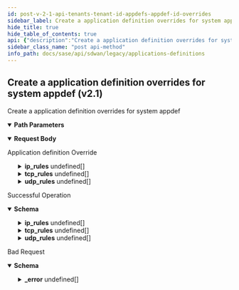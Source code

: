 ```yaml
---
id: post-v-2-1-api-tenants-tenant-id-appdefs-appdef-id-overrides
sidebar_label: Create a application definition overrides for system appdef (v2.1)
hide_title: true
hide_table_of_contents: true
api: {"description":"Create a application definition overrides for system appdef","operationId":"post-v2.1-api-tenants-tenant_id-appdefs-appdef_id-overrides","parameters":[{"description":"Tenant Id","in":"path","name":"tenant_id","required":true,"schema":{"description":"Tenant Id","type":"string"}},{"description":"Application definition Id","in":"path","name":"appdef_id","required":true,"schema":{"description":"Appdef Id","type":"string"}}],"requestBody":{"content":{"application/json":{"schema":{"properties":{"aggregate_flows":{"description":"Aggregate Flows","type":"boolean"},"app_unreachability_detection":{"description":"App Unreachability Detection","type":"boolean"},"category":{"description":"Category: ValidateEnum(enumClass = classOf[AppCategory], error = APPDEF_CONFIG_INVALID_CATEGORY: Application category is invalid., nullAllowed = true) ","enum":["anonymity","anti-virus","auth","backup","cad","collaboration","conference","crm","db-mgmt","email","enterprise","file-sharing","file-system","file-transfer","gaming","intercomm","logging","management","messaging","net-discovery","net-mgmt","net-monitor","news-server","notification","p2p","printing","proxy","recreational","remote-desk","remote-mgmt","replication","routing","saas","secure-browsing","storage","streaming","tunnel","utility","voip","wan-opt","web-browsing","wireless-mgmt","ip-protocol","multicast","security","i23v5","printer","default"],"type":"string"},"conn_idle_timeout":{"description":"Conn Idle Timeout: Range(max = 44000L, error = APPDEF_CONFIG_INVALID_OVERRIDE_TIMEOUT: Application connection timeout should be in between 1-44000, min = 1L) ","type":"integer"},"description":{"description":"Description: Size(max = 256, error = DESCRIPTION_EXCEEDS_LIMIT: Description length exceeds limit, min = 0) ","type":"string"},"domains":{"description":"Domains: ListString(allowDuplicate = false, allowEmpty = true, allowNull = true, length = 256, listMaxSize = 16, error = APPDEF_CONFIG_INVALID_DOMAIN_LIST: Application domain list is invalid. Maximum 16 valid domains are allowed and each domain should not exceed 253 characters., noTrim = false, regex = (?=^.{4,253}$)((^((?!-)[a-zA-Z0-9-]{1,63}(?<!-)))|(^((?!-)[a-zA-Z0-9-]{1,63}(?<!-)\\\\.)+)([a-zA-Z]{2,63}))([:])?([0-9]{1,4}|[1-5][0-9]{4}|6[0-4][0-9]{3}|65[0-4][0-9]{2}|655[0-2][0-9]|6553[0-5])?$, required = false) ","items":{"description":"Domains","type":"string"},"type":"array"},"id":{"description":"Id","type":"string"},"ingress_traffic_pct":{"description":"Ingress Traffic Pct: Range(max = 99L, error = APPDEF_CONFIG_INVALID_INGRESS: Application ingress traffic percentage should be in between 1-99, min = 1L) ","type":"integer"},"ip_rules":{"description":"Ip Rules: Valid Size(max = 16, error = APPDEF_CONFIG_MAX_SIZE_EXCEED: Allowed max size is 16 for each of them - tcp_rules, ip_rules and udp_rules., min = 0) Valid ","items":{"properties":{"dest_filters":{"description":"Dest Filters: ListString(allowDuplicate = false, allowEmpty = true, allowNull = true, length = 0, listMaxSize = 8, error = APPDEF_CONFIG_INVALID_IP_LIST: IP List is not valid., noTrim = false, regex = [0-9]{1,30}, required = false) ","items":{"description":"Dest Filters","type":"string"},"type":"array"},"dscp":{"description":"Dscp: Valid ","properties":{"value":{"description":"Value: Range(max = 63L, error = APPDEF_CONFIG_INVALID_DSCP: DSCP value must be in between 0-63, min = 0L) ","format":"int32","type":"integer"}}},"protocol":{"description":"Protocol: ValidateEnum(enumClass = classOf[Protocol], error = APPDEF_CONFIG_INVALID_PROTOCOL: Application protocol is invalid., nullAllowed = false) ","enum":["ospf","ipv6","is-is-over-ipv4","ipv6-nonxt","etherip","ipv6-icmp","igmp","udplite","ipv6-opts","icmp","esp","crtp","ipip","eigrp","egp","gre","l2tpv3","sctp","ip-in-ip","rsvp","pim","scps","mpls-in-ip","ah","vrrp","ipv6-route","igp","ipv6-frag"],"type":"string"},"src_filters":{"description":"Src Filters: ListString(allowDuplicate = false, allowEmpty = true, allowNull = true, length = 0, listMaxSize = 8, error = APPDEF_CONFIG_INVALID_IP_LIST: IP List is not valid., noTrim = false, regex = [0-9]{1,30}, required = false) ","items":{"description":"Src Filters","type":"string"},"type":"array"}},"required":["protocol"]},"type":"array"},"override_default_ip_rules":{"description":"Override Default Ip Rules","type":"boolean"},"override_default_tcp_rules":{"description":"Override Default Tcp Rules","type":"boolean"},"override_default_udp_rules":{"description":"Override Default Udp Rules","type":"boolean"},"override_domains":{"description":"Override Domains","type":"boolean"},"overrides_disable":{"description":"Overrides Disable","type":"boolean"},"path_affinity":{"description":"Path Affinity: ValidateEnum(enumClass = classOf[PathAffinity], error = APPDEF_CONFIG_INVALID_PATHAFFINITY: Application path affinity is invalid. Only none, weak, strict is allowed., nullAllowed = true) ","enum":["none","weak","strict"],"type":"string"},"session_timeout":{"description":"Session Timeout: Range(max = 44000L, error = APPDEF_CONFIG_INVALID_OVERRIDE_SESSION_TIMEOUT: Application session timeout should be in between 1-44000, min = 1L) ","type":"integer"},"tags":{"description":"Tags: ListString(allowDuplicate = false, allowEmpty = true, allowNull = true, length = 128, listMaxSize = 10, error = INVALID_TAG: Maximum 10 Unique tags of length 1024 each are allowed, noTrim = false, regex = [^,\\\\s]+, required = false) ","items":{"description":"Tags","type":"string"},"type":"array"},"tcp_rules":{"description":"Tcp Rules: Valid Size(max = 16, error = APPDEF_CONFIG_MAX_SIZE_EXCEED: Allowed max size is 16 for each of them - tcp_rules, ip_rules and udp_rules., min = 0) Valid ","items":{"properties":{"client_filters":{"description":"Client Filters: ListString(allowDuplicate = false, allowEmpty = true, allowNull = true, length = 0, listMaxSize = 8, error = APPDEF_CONFIG_INVALID_IP_LIST: IP List is not valid., noTrim = false, regex = [0-9]{1,30}, required = false) ","items":{"description":"Client Filters","type":"string"},"type":"array"},"client_port":{"description":"Client Port: Valid ","properties":{"end":{"description":"End: Range(max = 65535L, error = APPDEF_CONFIG_INVALID_PORT_RANGE: Port number must be between 1 and 65535, min = 1L) ","type":"string"},"start":{"description":"Start: Range(max = 65535L, error = APPDEF_CONFIG_INVALID_PORT_RANGE: Port number must be between 1 and 65535, min = 1L) ","type":"string"}}},"dscp":{"description":"Dscp: Valid ","properties":{"value":{"description":"Value: Range(max = 63L, error = APPDEF_CONFIG_INVALID_DSCP: DSCP value must be in between 0-63, min = 0L) ","format":"int32","type":"integer"}}},"server_filters":{"description":"Server Filters: ListString(allowDuplicate = false, allowEmpty = true, allowNull = true, length = 0, listMaxSize = 8, error = APPDEF_CONFIG_INVALID_IP_LIST: IP List is not valid., noTrim = false, regex = [0-9]{1,30}, required = false) ","items":{"description":"Server Filters","type":"string"},"type":"array"},"server_port":{"description":"Server Port: Valid ","properties":{"end":{"description":"End: Range(max = 65535L, error = APPDEF_CONFIG_INVALID_PORT_RANGE: Port number must be between 1 and 65535, min = 1L) ","type":"string"},"start":{"description":"Start: Range(max = 65535L, error = APPDEF_CONFIG_INVALID_PORT_RANGE: Port number must be between 1 and 65535, min = 1L) ","type":"string"}}}}},"type":"array"},"transfer_type":{"description":"Transfer Type: ValidateString(allowNull = true, error = APPDEF_CONFIG_INVALID_TRANSFER_TYPE: Application transfer type is invalid. Only transactional, bulk, rt-audio, rt-video is allowed., values = [transactional, bulk, rt-audio, rt-video]) ","type":"string"},"udp_rules":{"description":"Udp Rules: Valid Size(max = 16, error = APPDEF_CONFIG_MAX_SIZE_EXCEED: Allowed max size is 16 for each of them - tcp_rules, ip_rules and udp_rules., min = 0) Valid ","items":{"properties":{"dscp":{"description":"Dscp: Valid ","properties":{"value":{"description":"Value: Range(max = 63L, error = APPDEF_CONFIG_INVALID_DSCP: DSCP value must be in between 0-63, min = 0L) ","format":"int32","type":"integer"}}},"udp_filters":{"description":"Udp Filters: ListString(allowDuplicate = false, allowEmpty = true, allowNull = true, length = 0, listMaxSize = 8, error = APPDEF_CONFIG_INVALID_IP_LIST: IP List is not valid., noTrim = false, regex = [0-9]{1,30}, required = false) ","items":{"description":"Udp Filters","type":"string"},"type":"array"},"udp_port":{"description":"Udp Port: Valid ","properties":{"end":{"description":"End: Range(max = 65535L, error = APPDEF_CONFIG_INVALID_PORT_RANGE: Port number must be between 1 and 65535, min = 1L) ","type":"string"},"start":{"description":"Start: Range(max = 65535L, error = APPDEF_CONFIG_INVALID_PORT_RANGE: Port number must be between 1 and 65535, min = 1L) ","type":"string"}}}}},"type":"array"},"use_parentapp_network_policy":{"description":"Use Parentapp Network Policy","type":"boolean"}}}}},"description":"Application definition Override"},"responses":{"200":{"content":{"application/json":{"schema":{"properties":{"aggregate_flows":{"description":"Aggregate Flows","type":"boolean"},"app_unreachability_detection":{"description":"App Unreachability Detection","type":"boolean"},"category":{"description":"Category: ValidateEnum(enumClass = classOf[AppCategory], error = APPDEF_CONFIG_INVALID_CATEGORY: Application category is invalid., nullAllowed = true) ","enum":["anonymity","anti-virus","auth","backup","cad","collaboration","conference","crm","db-mgmt","email","enterprise","file-sharing","file-system","file-transfer","gaming","intercomm","logging","management","messaging","net-discovery","net-mgmt","net-monitor","news-server","notification","p2p","printing","proxy","recreational","remote-desk","remote-mgmt","replication","routing","saas","secure-browsing","storage","streaming","tunnel","utility","voip","wan-opt","web-browsing","wireless-mgmt","ip-protocol","multicast","security","i23v5","printer","default"],"type":"string"},"conn_idle_timeout":{"description":"Conn Idle Timeout: Range(max = 44000L, error = APPDEF_CONFIG_INVALID_OVERRIDE_TIMEOUT: Application connection timeout should be in between 1-44000, min = 1L) ","type":"integer"},"description":{"description":"Description: Size(max = 256, error = DESCRIPTION_EXCEEDS_LIMIT: Description length exceeds limit, min = 0) ","type":"string"},"domains":{"description":"Domains: ListString(allowDuplicate = false, allowEmpty = true, allowNull = true, length = 256, listMaxSize = 16, error = APPDEF_CONFIG_INVALID_DOMAIN_LIST: Application domain list is invalid. Maximum 16 valid domains are allowed and each domain should not exceed 253 characters., noTrim = false, regex = (?=^.{4,253}$)((^((?!-)[a-zA-Z0-9-]{1,63}(?<!-)))|(^((?!-)[a-zA-Z0-9-]{1,63}(?<!-)\\\\.)+)([a-zA-Z]{2,63}))([:])?([0-9]{1,4}|[1-5][0-9]{4}|6[0-4][0-9]{3}|65[0-4][0-9]{2}|655[0-2][0-9]|6553[0-5])?$, required = false) ","items":{"description":"Domains","type":"string"},"type":"array"},"id":{"description":"Id","type":"string"},"ingress_traffic_pct":{"description":"Ingress Traffic Pct: Range(max = 99L, error = APPDEF_CONFIG_INVALID_INGRESS: Application ingress traffic percentage should be in between 1-99, min = 1L) ","type":"integer"},"ip_rules":{"description":"Ip Rules: Valid Size(max = 16, error = APPDEF_CONFIG_MAX_SIZE_EXCEED: Allowed max size is 16 for each of them - tcp_rules, ip_rules and udp_rules., min = 0) Valid ","items":{"properties":{"dest_filters":{"description":"Dest Filters: ListString(allowDuplicate = false, allowEmpty = true, allowNull = true, length = 0, listMaxSize = 8, error = APPDEF_CONFIG_INVALID_IP_LIST: IP List is not valid., noTrim = false, regex = [0-9]{1,30}, required = false) ","items":{"description":"Dest Filters","type":"string"},"type":"array"},"dscp":{"description":"Dscp: Valid ","properties":{"value":{"description":"Value: Range(max = 63L, error = APPDEF_CONFIG_INVALID_DSCP: DSCP value must be in between 0-63, min = 0L) ","format":"int32","type":"integer"}}},"protocol":{"description":"Protocol: ValidateEnum(enumClass = classOf[Protocol], error = APPDEF_CONFIG_INVALID_PROTOCOL: Application protocol is invalid., nullAllowed = false) ","enum":["ospf","ipv6","is-is-over-ipv4","ipv6-nonxt","etherip","ipv6-icmp","igmp","udplite","ipv6-opts","icmp","esp","crtp","ipip","eigrp","egp","gre","l2tpv3","sctp","ip-in-ip","rsvp","pim","scps","mpls-in-ip","ah","vrrp","ipv6-route","igp","ipv6-frag"],"type":"string"},"src_filters":{"description":"Src Filters: ListString(allowDuplicate = false, allowEmpty = true, allowNull = true, length = 0, listMaxSize = 8, error = APPDEF_CONFIG_INVALID_IP_LIST: IP List is not valid., noTrim = false, regex = [0-9]{1,30}, required = false) ","items":{"description":"Src Filters","type":"string"},"type":"array"}},"required":["protocol"]},"type":"array"},"override_default_ip_rules":{"description":"Override Default Ip Rules","type":"boolean"},"override_default_tcp_rules":{"description":"Override Default Tcp Rules","type":"boolean"},"override_default_udp_rules":{"description":"Override Default Udp Rules","type":"boolean"},"override_domains":{"description":"Override Domains","type":"boolean"},"overrides_disable":{"description":"Overrides Disable","type":"boolean"},"path_affinity":{"description":"Path Affinity: ValidateEnum(enumClass = classOf[PathAffinity], error = APPDEF_CONFIG_INVALID_PATHAFFINITY: Application path affinity is invalid. Only none, weak, strict is allowed., nullAllowed = true) ","enum":["none","weak","strict"],"type":"string"},"session_timeout":{"description":"Session Timeout: Range(max = 44000L, error = APPDEF_CONFIG_INVALID_OVERRIDE_SESSION_TIMEOUT: Application session timeout should be in between 1-44000, min = 1L) ","type":"integer"},"tags":{"description":"Tags: ListString(allowDuplicate = false, allowEmpty = true, allowNull = true, length = 128, listMaxSize = 10, error = INVALID_TAG: Maximum 10 Unique tags of length 1024 each are allowed, noTrim = false, regex = [^,\\\\s]+, required = false) ","items":{"description":"Tags","type":"string"},"type":"array"},"tcp_rules":{"description":"Tcp Rules: Valid Size(max = 16, error = APPDEF_CONFIG_MAX_SIZE_EXCEED: Allowed max size is 16 for each of them - tcp_rules, ip_rules and udp_rules., min = 0) Valid ","items":{"properties":{"client_filters":{"description":"Client Filters: ListString(allowDuplicate = false, allowEmpty = true, allowNull = true, length = 0, listMaxSize = 8, error = APPDEF_CONFIG_INVALID_IP_LIST: IP List is not valid., noTrim = false, regex = [0-9]{1,30}, required = false) ","items":{"description":"Client Filters","type":"string"},"type":"array"},"client_port":{"description":"Client Port: Valid ","properties":{"end":{"description":"End: Range(max = 65535L, error = APPDEF_CONFIG_INVALID_PORT_RANGE: Port number must be between 1 and 65535, min = 1L) ","type":"string"},"start":{"description":"Start: Range(max = 65535L, error = APPDEF_CONFIG_INVALID_PORT_RANGE: Port number must be between 1 and 65535, min = 1L) ","type":"string"}}},"dscp":{"description":"Dscp: Valid ","properties":{"value":{"description":"Value: Range(max = 63L, error = APPDEF_CONFIG_INVALID_DSCP: DSCP value must be in between 0-63, min = 0L) ","format":"int32","type":"integer"}}},"server_filters":{"description":"Server Filters: ListString(allowDuplicate = false, allowEmpty = true, allowNull = true, length = 0, listMaxSize = 8, error = APPDEF_CONFIG_INVALID_IP_LIST: IP List is not valid., noTrim = false, regex = [0-9]{1,30}, required = false) ","items":{"description":"Server Filters","type":"string"},"type":"array"},"server_port":{"description":"Server Port: Valid ","properties":{"end":{"description":"End: Range(max = 65535L, error = APPDEF_CONFIG_INVALID_PORT_RANGE: Port number must be between 1 and 65535, min = 1L) ","type":"string"},"start":{"description":"Start: Range(max = 65535L, error = APPDEF_CONFIG_INVALID_PORT_RANGE: Port number must be between 1 and 65535, min = 1L) ","type":"string"}}}}},"type":"array"},"transfer_type":{"description":"Transfer Type: ValidateString(allowNull = true, error = APPDEF_CONFIG_INVALID_TRANSFER_TYPE: Application transfer type is invalid. Only transactional, bulk, rt-audio, rt-video is allowed., values = [transactional, bulk, rt-audio, rt-video]) ","type":"string"},"udp_rules":{"description":"Udp Rules: Valid Size(max = 16, error = APPDEF_CONFIG_MAX_SIZE_EXCEED: Allowed max size is 16 for each of them - tcp_rules, ip_rules and udp_rules., min = 0) Valid ","items":{"properties":{"dscp":{"description":"Dscp: Valid ","properties":{"value":{"description":"Value: Range(max = 63L, error = APPDEF_CONFIG_INVALID_DSCP: DSCP value must be in between 0-63, min = 0L) ","format":"int32","type":"integer"}}},"udp_filters":{"description":"Udp Filters: ListString(allowDuplicate = false, allowEmpty = true, allowNull = true, length = 0, listMaxSize = 8, error = APPDEF_CONFIG_INVALID_IP_LIST: IP List is not valid., noTrim = false, regex = [0-9]{1,30}, required = false) ","items":{"description":"Udp Filters","type":"string"},"type":"array"},"udp_port":{"description":"Udp Port: Valid ","properties":{"end":{"description":"End: Range(max = 65535L, error = APPDEF_CONFIG_INVALID_PORT_RANGE: Port number must be between 1 and 65535, min = 1L) ","type":"string"},"start":{"description":"Start: Range(max = 65535L, error = APPDEF_CONFIG_INVALID_PORT_RANGE: Port number must be between 1 and 65535, min = 1L) ","type":"string"}}}}},"type":"array"},"use_parentapp_network_policy":{"description":"Use Parentapp Network Policy","type":"boolean"}}}}},"description":"Successful Operation"},"400":{"content":{"application/json":{"example":{"value":{"_error":[{"code":"APPDEF_CONFIG_NO_SYSTEM_APPS"},{"code":"APPDEF_CONFIG_INVALID_SYSTEM_APPS"},{"code":"APPDEF_CONFIG_APP_NOT_EXISTS"},{"code":"APPDEF_CONFIG_INVALID_PROTOCOL"},{"code":"APPDEF_CONFIG_INVALID_SESSION_TIMEOUT"},{"code":"APPDEF_CONFIG_INVALID_RULE_CONFIG"},{"code":"APPDEF_CONFIG_INVALID_DSCP"},{"code":"APPDEF_CONFIG_INVALID_TIMEOUT"},{"code":"APPDEF_CONFIG_INVALID_INGRESS"},{"code":"APPDEF_CONFIG_INVALID_PATHAFFINITY"},{"code":"APPDEF_CONFIG_INVALID_TRANSFER_TYPE"},{"code":"APPDEF_CONFIG_INVALID_TCP_PORTS"},{"code":"APPDEF_CONFIG_DEPRECATED_APP"},{"code":"APPDEF_CONFIG_INVALID_OVERRIDE_DOMAIN_FLAG"},{"code":"APPDEF_CONFIG_INVALID_OVERRIDE_TCP_FLAG"},{"code":"APPDEF_CONFIG_INVALID_OVERRIDE_UDP_FLAG"},{"code":"APPDEF_CONFIG_INVALID_OVERRIDE_IP_FLAG"},{"code":"APPDEF_CONFIG_NOT_ALLOWED"},{"code":"APPDEF_CONFIG_MISSING_UDP_PORTS"},{"code":"APPDEF_CONFIG_MISSING_TCP_PORTS"},{"code":"APPDEF_CONFIG_INVALID_UDP_PORTS"},{"code":"APPDEF_CONFIG_READ_ONLY_USE_PARENTAPP_NETWORK_POLICY"},{"code":"APPDEF_CONFIG_READ_ONLY_APP_UNREACHABILITY_DETECTION"}]}},"schema":{"properties":{"_error":{"items":{"properties":{"code":{"type":"string"},"message":{"type":"string"}}},"type":"array"}}}}},"description":"Bad Request"}},"tags":["Applications"],"method":"post","path":"/v2.1/api/tenants/{tenant_id}/appdefs/{appdef_id}/overrides","jsonRequestBodyExample":{"aggregate_flows":true,"app_unreachability_detection":true,"category":"anonymity","conn_idle_timeout":0,"description":"string","domains":["string"],"id":"string","ingress_traffic_pct":0,"ip_rules":[{"dest_filters":["string"],"dscp":{"value":0},"protocol":"ospf","src_filters":["string"]}],"override_default_ip_rules":true,"override_default_tcp_rules":true,"override_default_udp_rules":true,"override_domains":true,"overrides_disable":true,"path_affinity":"none","session_timeout":0,"tags":["string"],"tcp_rules":[{"client_filters":["string"],"client_port":{"end":"string","start":"string"},"dscp":{"value":0},"server_filters":["string"],"server_port":{"end":"string","start":"string"}}],"transfer_type":"string","udp_rules":[{"dscp":{"value":0},"udp_filters":["string"],"udp_port":{"end":"string","start":"string"}}],"use_parentapp_network_policy":true},"info":{"contact":{},"description":"List of APIs used to manage an application definition specific query, overrides, and version information.","title":"Applications Definitions","version":"Latest"},"postman":{"name":"Create a application definition overrides for system appdef (v2.1)","description":{"content":"Create a application definition overrides for system appdef","type":"text/plain"},"url":{"path":["v2.1","api","tenants",":tenant_id","appdefs",":appdef_id","overrides"],"host":["{{baseUrl}}"],"query":[],"variable":[{"disabled":false,"description":{"content":"(Required) Tenant Id","type":"text/plain"},"type":"any","value":"","key":"tenant_id"},{"disabled":false,"description":{"content":"(Required) Application definition Id","type":"text/plain"},"type":"any","value":"","key":"appdef_id"}]},"header":[{"key":"Content-Type","value":"application/json"},{"key":"Accept","value":"application/json"}],"method":"POST","body":{"mode":"raw","raw":"\"\"","options":{"raw":{"language":"json"}}}}}
sidebar_class_name: "post api-method"
info_path: docs/sase/api/sdwan/legacy/applications-definitions
---
```



## Create a application definition overrides for system appdef (v2.1)



Create a application definition overrides for system appdef

<details style={{"marginBottom":"1rem"}} data-collapsed={false} open={true}><summary style={{}}><strong>Path Parameters</strong></summary><div><ul><ParamsItem className={"paramsItem"} param={{"description":"Tenant Id","in":"path","name":"tenant_id","required":true,"schema":{"description":"Tenant Id","type":"string"}}}></ParamsItem><ParamsItem className={"paramsItem"} param={{"description":"Application definition Id","in":"path","name":"appdef_id","required":true,"schema":{"description":"Appdef Id","type":"string"}}}></ParamsItem></ul></div></details><MimeTabs><TabItem label={"application/json"} value={"application/json-schema"}><details style={{}} data-collapsed={false} open={true}><summary style={{"textAlign":"left"}}><strong>Request Body</strong></summary><div style={{"textAlign":"left","marginLeft":"1rem"}}><div style={{"marginTop":"1rem","marginBottom":"1rem"}}>

Application definition Override

</div></div><ul style={{"marginLeft":"1rem"}}><SchemaItem collapsible={false} name={"aggregate_flows"} required={false} schemaDescription={"Aggregate Flows"} schemaName={"boolean"} qualifierMessage={undefined} defaultValue={undefined}></SchemaItem><SchemaItem collapsible={false} name={"app_unreachability_detection"} required={false} schemaDescription={"App Unreachability Detection"} schemaName={"boolean"} qualifierMessage={undefined} defaultValue={undefined}></SchemaItem><SchemaItem collapsible={false} name={"category"} required={false} schemaDescription={"Category: ValidateEnum(enumClass = classOf[AppCategory], error = APPDEF_CONFIG_INVALID_CATEGORY: Application category is invalid., nullAllowed = true) "} schemaName={"string"} qualifierMessage={"**Possible values:** [`anonymity`, `anti-virus`, `auth`, `backup`, `cad`, `collaboration`, `conference`, `crm`, `db-mgmt`, `email`, `enterprise`, `file-sharing`, `file-system`, `file-transfer`, `gaming`, `intercomm`, `logging`, `management`, `messaging`, `net-discovery`, `net-mgmt`, `net-monitor`, `news-server`, `notification`, `p2p`, `printing`, `proxy`, `recreational`, `remote-desk`, `remote-mgmt`, `replication`, `routing`, `saas`, `secure-browsing`, `storage`, `streaming`, `tunnel`, `utility`, `voip`, `wan-opt`, `web-browsing`, `wireless-mgmt`, `ip-protocol`, `multicast`, `security`, `i23v5`, `printer`, `default`]"} defaultValue={undefined}></SchemaItem><SchemaItem collapsible={false} name={"conn_idle_timeout"} required={false} schemaDescription={"Conn Idle Timeout: Range(max = 44000L, error = APPDEF_CONFIG_INVALID_OVERRIDE_TIMEOUT: Application connection timeout should be in between 1-44000, min = 1L) "} schemaName={"integer"} qualifierMessage={undefined} defaultValue={undefined}></SchemaItem><SchemaItem collapsible={false} name={"description"} required={false} schemaDescription={"Description: Size(max = 256, error = DESCRIPTION_EXCEEDS_LIMIT: Description length exceeds limit, min = 0) "} schemaName={"string"} qualifierMessage={undefined} defaultValue={undefined}></SchemaItem><SchemaItem collapsible={false} name={"domains"} required={false} schemaDescription={"Domains: ListString(allowDuplicate = false, allowEmpty = true, allowNull = true, length = 256, listMaxSize = 16, error = APPDEF_CONFIG_INVALID_DOMAIN_LIST: Application domain list is invalid. Maximum 16 valid domains are allowed and each domain should not exceed 253 characters., noTrim = false, regex = (?=^.{4,253}$)((^((?!-)[a-zA-Z0-9-]{1,63}(?<!-)))|(^((?!-)[a-zA-Z0-9-]{1,63}(?<!-)\\\\.)+)([a-zA-Z]{2,63}))([:])?([0-9]{1,4}|[1-5][0-9]{4}|6[0-4][0-9]{3}|65[0-4][0-9]{2}|655[0-2][0-9]|6553[0-5])?$, required = false) "} schemaName={"string[]"} qualifierMessage={undefined} defaultValue={undefined}></SchemaItem><SchemaItem collapsible={false} name={"id"} required={false} schemaDescription={"Id"} schemaName={"string"} qualifierMessage={undefined} defaultValue={undefined}></SchemaItem><SchemaItem collapsible={false} name={"ingress_traffic_pct"} required={false} schemaDescription={"Ingress Traffic Pct: Range(max = 99L, error = APPDEF_CONFIG_INVALID_INGRESS: Application ingress traffic percentage should be in between 1-99, min = 1L) "} schemaName={"integer"} qualifierMessage={undefined} defaultValue={undefined}></SchemaItem><SchemaItem collapsible={true} className={"schemaItem"}><details style={{}}><summary style={{}}><strong>ip_rules</strong><span style={{"opacity":"0.6"}}> undefined[]</span></summary><div style={{"marginLeft":"1rem"}}><div style={{"marginTop":".5rem","marginBottom":".5rem"}}>

Ip Rules: Valid Size(max = 16, error = APPDEF_CONFIG_MAX_SIZE_EXCEED: Allowed max size is 16 for each of them - tcp_rules, ip_rules and udp_rules., min = 0) Valid 

</div><SchemaItem collapsible={false} name={"dest_filters"} required={false} schemaDescription={"Dest Filters: ListString(allowDuplicate = false, allowEmpty = true, allowNull = true, length = 0, listMaxSize = 8, error = APPDEF_CONFIG_INVALID_IP_LIST: IP List is not valid., noTrim = false, regex = [0-9]{1,30}, required = false) "} schemaName={"string[]"} qualifierMessage={undefined} defaultValue={undefined}></SchemaItem><SchemaItem collapsible={true} className={"schemaItem"}><details style={{}}><summary style={{}}><strong>dscp</strong><span style={{"opacity":"0.6"}}> </span></summary><div style={{"marginLeft":"1rem"}}><div style={{"marginTop":".5rem","marginBottom":".5rem"}}>

Dscp: Valid 

</div><SchemaItem collapsible={false} name={"value"} required={false} schemaDescription={"Value: Range(max = 63L, error = APPDEF_CONFIG_INVALID_DSCP: DSCP value must be in between 0-63, min = 0L) "} schemaName={"int32"} qualifierMessage={undefined} defaultValue={undefined}></SchemaItem></div></details></SchemaItem><SchemaItem collapsible={false} name={"protocol"} required={true} schemaDescription={"Protocol: ValidateEnum(enumClass = classOf[Protocol], error = APPDEF_CONFIG_INVALID_PROTOCOL: Application protocol is invalid., nullAllowed = false) "} schemaName={"string"} qualifierMessage={"**Possible values:** [`ospf`, `ipv6`, `is-is-over-ipv4`, `ipv6-nonxt`, `etherip`, `ipv6-icmp`, `igmp`, `udplite`, `ipv6-opts`, `icmp`, `esp`, `crtp`, `ipip`, `eigrp`, `egp`, `gre`, `l2tpv3`, `sctp`, `ip-in-ip`, `rsvp`, `pim`, `scps`, `mpls-in-ip`, `ah`, `vrrp`, `ipv6-route`, `igp`, `ipv6-frag`]"} defaultValue={undefined}></SchemaItem><SchemaItem collapsible={false} name={"src_filters"} required={false} schemaDescription={"Src Filters: ListString(allowDuplicate = false, allowEmpty = true, allowNull = true, length = 0, listMaxSize = 8, error = APPDEF_CONFIG_INVALID_IP_LIST: IP List is not valid., noTrim = false, regex = [0-9]{1,30}, required = false) "} schemaName={"string[]"} qualifierMessage={undefined} defaultValue={undefined}></SchemaItem></div></details></SchemaItem><SchemaItem collapsible={false} name={"override_default_ip_rules"} required={false} schemaDescription={"Override Default Ip Rules"} schemaName={"boolean"} qualifierMessage={undefined} defaultValue={undefined}></SchemaItem><SchemaItem collapsible={false} name={"override_default_tcp_rules"} required={false} schemaDescription={"Override Default Tcp Rules"} schemaName={"boolean"} qualifierMessage={undefined} defaultValue={undefined}></SchemaItem><SchemaItem collapsible={false} name={"override_default_udp_rules"} required={false} schemaDescription={"Override Default Udp Rules"} schemaName={"boolean"} qualifierMessage={undefined} defaultValue={undefined}></SchemaItem><SchemaItem collapsible={false} name={"override_domains"} required={false} schemaDescription={"Override Domains"} schemaName={"boolean"} qualifierMessage={undefined} defaultValue={undefined}></SchemaItem><SchemaItem collapsible={false} name={"overrides_disable"} required={false} schemaDescription={"Overrides Disable"} schemaName={"boolean"} qualifierMessage={undefined} defaultValue={undefined}></SchemaItem><SchemaItem collapsible={false} name={"path_affinity"} required={false} schemaDescription={"Path Affinity: ValidateEnum(enumClass = classOf[PathAffinity], error = APPDEF_CONFIG_INVALID_PATHAFFINITY: Application path affinity is invalid. Only none, weak, strict is allowed., nullAllowed = true) "} schemaName={"string"} qualifierMessage={"**Possible values:** [`none`, `weak`, `strict`]"} defaultValue={undefined}></SchemaItem><SchemaItem collapsible={false} name={"session_timeout"} required={false} schemaDescription={"Session Timeout: Range(max = 44000L, error = APPDEF_CONFIG_INVALID_OVERRIDE_SESSION_TIMEOUT: Application session timeout should be in between 1-44000, min = 1L) "} schemaName={"integer"} qualifierMessage={undefined} defaultValue={undefined}></SchemaItem><SchemaItem collapsible={false} name={"tags"} required={false} schemaDescription={"Tags: ListString(allowDuplicate = false, allowEmpty = true, allowNull = true, length = 128, listMaxSize = 10, error = INVALID_TAG: Maximum 10 Unique tags of length 1024 each are allowed, noTrim = false, regex = [^,\\\\s]+, required = false) "} schemaName={"string[]"} qualifierMessage={undefined} defaultValue={undefined}></SchemaItem><SchemaItem collapsible={true} className={"schemaItem"}><details style={{}}><summary style={{}}><strong>tcp_rules</strong><span style={{"opacity":"0.6"}}> undefined[]</span></summary><div style={{"marginLeft":"1rem"}}><div style={{"marginTop":".5rem","marginBottom":".5rem"}}>

Tcp Rules: Valid Size(max = 16, error = APPDEF_CONFIG_MAX_SIZE_EXCEED: Allowed max size is 16 for each of them - tcp_rules, ip_rules and udp_rules., min = 0) Valid 

</div><SchemaItem collapsible={false} name={"client_filters"} required={false} schemaDescription={"Client Filters: ListString(allowDuplicate = false, allowEmpty = true, allowNull = true, length = 0, listMaxSize = 8, error = APPDEF_CONFIG_INVALID_IP_LIST: IP List is not valid., noTrim = false, regex = [0-9]{1,30}, required = false) "} schemaName={"string[]"} qualifierMessage={undefined} defaultValue={undefined}></SchemaItem><SchemaItem collapsible={true} className={"schemaItem"}><details style={{}}><summary style={{}}><strong>client_port</strong><span style={{"opacity":"0.6"}}> </span></summary><div style={{"marginLeft":"1rem"}}><div style={{"marginTop":".5rem","marginBottom":".5rem"}}>

Client Port: Valid 

</div><SchemaItem collapsible={false} name={"end"} required={false} schemaDescription={"End: Range(max = 65535L, error = APPDEF_CONFIG_INVALID_PORT_RANGE: Port number must be between 1 and 65535, min = 1L) "} schemaName={"string"} qualifierMessage={undefined} defaultValue={undefined}></SchemaItem><SchemaItem collapsible={false} name={"start"} required={false} schemaDescription={"Start: Range(max = 65535L, error = APPDEF_CONFIG_INVALID_PORT_RANGE: Port number must be between 1 and 65535, min = 1L) "} schemaName={"string"} qualifierMessage={undefined} defaultValue={undefined}></SchemaItem></div></details></SchemaItem><SchemaItem collapsible={true} className={"schemaItem"}><details style={{}}><summary style={{}}><strong>dscp</strong><span style={{"opacity":"0.6"}}> </span></summary><div style={{"marginLeft":"1rem"}}><div style={{"marginTop":".5rem","marginBottom":".5rem"}}>

Dscp: Valid 

</div><SchemaItem collapsible={false} name={"value"} required={false} schemaDescription={"Value: Range(max = 63L, error = APPDEF_CONFIG_INVALID_DSCP: DSCP value must be in between 0-63, min = 0L) "} schemaName={"int32"} qualifierMessage={undefined} defaultValue={undefined}></SchemaItem></div></details></SchemaItem><SchemaItem collapsible={false} name={"server_filters"} required={false} schemaDescription={"Server Filters: ListString(allowDuplicate = false, allowEmpty = true, allowNull = true, length = 0, listMaxSize = 8, error = APPDEF_CONFIG_INVALID_IP_LIST: IP List is not valid., noTrim = false, regex = [0-9]{1,30}, required = false) "} schemaName={"string[]"} qualifierMessage={undefined} defaultValue={undefined}></SchemaItem><SchemaItem collapsible={true} className={"schemaItem"}><details style={{}}><summary style={{}}><strong>server_port</strong><span style={{"opacity":"0.6"}}> </span></summary><div style={{"marginLeft":"1rem"}}><div style={{"marginTop":".5rem","marginBottom":".5rem"}}>

Server Port: Valid 

</div><SchemaItem collapsible={false} name={"end"} required={false} schemaDescription={"End: Range(max = 65535L, error = APPDEF_CONFIG_INVALID_PORT_RANGE: Port number must be between 1 and 65535, min = 1L) "} schemaName={"string"} qualifierMessage={undefined} defaultValue={undefined}></SchemaItem><SchemaItem collapsible={false} name={"start"} required={false} schemaDescription={"Start: Range(max = 65535L, error = APPDEF_CONFIG_INVALID_PORT_RANGE: Port number must be between 1 and 65535, min = 1L) "} schemaName={"string"} qualifierMessage={undefined} defaultValue={undefined}></SchemaItem></div></details></SchemaItem></div></details></SchemaItem><SchemaItem collapsible={false} name={"transfer_type"} required={false} schemaDescription={"Transfer Type: ValidateString(allowNull = true, error = APPDEF_CONFIG_INVALID_TRANSFER_TYPE: Application transfer type is invalid. Only transactional, bulk, rt-audio, rt-video is allowed., values = [transactional, bulk, rt-audio, rt-video]) "} schemaName={"string"} qualifierMessage={undefined} defaultValue={undefined}></SchemaItem><SchemaItem collapsible={true} className={"schemaItem"}><details style={{}}><summary style={{}}><strong>udp_rules</strong><span style={{"opacity":"0.6"}}> undefined[]</span></summary><div style={{"marginLeft":"1rem"}}><div style={{"marginTop":".5rem","marginBottom":".5rem"}}>

Udp Rules: Valid Size(max = 16, error = APPDEF_CONFIG_MAX_SIZE_EXCEED: Allowed max size is 16 for each of them - tcp_rules, ip_rules and udp_rules., min = 0) Valid 

</div><SchemaItem collapsible={true} className={"schemaItem"}><details style={{}}><summary style={{}}><strong>dscp</strong><span style={{"opacity":"0.6"}}> </span></summary><div style={{"marginLeft":"1rem"}}><div style={{"marginTop":".5rem","marginBottom":".5rem"}}>

Dscp: Valid 

</div><SchemaItem collapsible={false} name={"value"} required={false} schemaDescription={"Value: Range(max = 63L, error = APPDEF_CONFIG_INVALID_DSCP: DSCP value must be in between 0-63, min = 0L) "} schemaName={"int32"} qualifierMessage={undefined} defaultValue={undefined}></SchemaItem></div></details></SchemaItem><SchemaItem collapsible={false} name={"udp_filters"} required={false} schemaDescription={"Udp Filters: ListString(allowDuplicate = false, allowEmpty = true, allowNull = true, length = 0, listMaxSize = 8, error = APPDEF_CONFIG_INVALID_IP_LIST: IP List is not valid., noTrim = false, regex = [0-9]{1,30}, required = false) "} schemaName={"string[]"} qualifierMessage={undefined} defaultValue={undefined}></SchemaItem><SchemaItem collapsible={true} className={"schemaItem"}><details style={{}}><summary style={{}}><strong>udp_port</strong><span style={{"opacity":"0.6"}}> </span></summary><div style={{"marginLeft":"1rem"}}><div style={{"marginTop":".5rem","marginBottom":".5rem"}}>

Udp Port: Valid 

</div><SchemaItem collapsible={false} name={"end"} required={false} schemaDescription={"End: Range(max = 65535L, error = APPDEF_CONFIG_INVALID_PORT_RANGE: Port number must be between 1 and 65535, min = 1L) "} schemaName={"string"} qualifierMessage={undefined} defaultValue={undefined}></SchemaItem><SchemaItem collapsible={false} name={"start"} required={false} schemaDescription={"Start: Range(max = 65535L, error = APPDEF_CONFIG_INVALID_PORT_RANGE: Port number must be between 1 and 65535, min = 1L) "} schemaName={"string"} qualifierMessage={undefined} defaultValue={undefined}></SchemaItem></div></details></SchemaItem></div></details></SchemaItem><SchemaItem collapsible={false} name={"use_parentapp_network_policy"} required={false} schemaDescription={"Use Parentapp Network Policy"} schemaName={"boolean"} qualifierMessage={undefined} defaultValue={undefined}></SchemaItem></ul></details></TabItem></MimeTabs><div><ApiTabs><TabItem label={"200"} value={"200"}><div>

Successful Operation

</div><div><MimeTabs groupId={"mime-type"}><TabItem label={"application/json"} value={"application/json"}><SchemaTabs groupId={"schema-tabs"}><TabItem label={"Schema"} value={"Schema"}><details style={{}} data-collapsed={false} open={true}><summary style={{"textAlign":"left"}}><strong>Schema</strong></summary><div style={{"textAlign":"left","marginLeft":"1rem"}}></div><ul style={{"marginLeft":"1rem"}}><SchemaItem collapsible={false} name={"aggregate_flows"} required={false} schemaDescription={"Aggregate Flows"} schemaName={"boolean"} qualifierMessage={undefined} defaultValue={undefined}></SchemaItem><SchemaItem collapsible={false} name={"app_unreachability_detection"} required={false} schemaDescription={"App Unreachability Detection"} schemaName={"boolean"} qualifierMessage={undefined} defaultValue={undefined}></SchemaItem><SchemaItem collapsible={false} name={"category"} required={false} schemaDescription={"Category: ValidateEnum(enumClass = classOf[AppCategory], error = APPDEF_CONFIG_INVALID_CATEGORY: Application category is invalid., nullAllowed = true) "} schemaName={"string"} qualifierMessage={"**Possible values:** [`anonymity`, `anti-virus`, `auth`, `backup`, `cad`, `collaboration`, `conference`, `crm`, `db-mgmt`, `email`, `enterprise`, `file-sharing`, `file-system`, `file-transfer`, `gaming`, `intercomm`, `logging`, `management`, `messaging`, `net-discovery`, `net-mgmt`, `net-monitor`, `news-server`, `notification`, `p2p`, `printing`, `proxy`, `recreational`, `remote-desk`, `remote-mgmt`, `replication`, `routing`, `saas`, `secure-browsing`, `storage`, `streaming`, `tunnel`, `utility`, `voip`, `wan-opt`, `web-browsing`, `wireless-mgmt`, `ip-protocol`, `multicast`, `security`, `i23v5`, `printer`, `default`]"} defaultValue={undefined}></SchemaItem><SchemaItem collapsible={false} name={"conn_idle_timeout"} required={false} schemaDescription={"Conn Idle Timeout: Range(max = 44000L, error = APPDEF_CONFIG_INVALID_OVERRIDE_TIMEOUT: Application connection timeout should be in between 1-44000, min = 1L) "} schemaName={"integer"} qualifierMessage={undefined} defaultValue={undefined}></SchemaItem><SchemaItem collapsible={false} name={"description"} required={false} schemaDescription={"Description: Size(max = 256, error = DESCRIPTION_EXCEEDS_LIMIT: Description length exceeds limit, min = 0) "} schemaName={"string"} qualifierMessage={undefined} defaultValue={undefined}></SchemaItem><SchemaItem collapsible={false} name={"domains"} required={false} schemaDescription={"Domains: ListString(allowDuplicate = false, allowEmpty = true, allowNull = true, length = 256, listMaxSize = 16, error = APPDEF_CONFIG_INVALID_DOMAIN_LIST: Application domain list is invalid. Maximum 16 valid domains are allowed and each domain should not exceed 253 characters., noTrim = false, regex = (?=^.{4,253}$)((^((?!-)[a-zA-Z0-9-]{1,63}(?<!-)))|(^((?!-)[a-zA-Z0-9-]{1,63}(?<!-)\\\\.)+)([a-zA-Z]{2,63}))([:])?([0-9]{1,4}|[1-5][0-9]{4}|6[0-4][0-9]{3}|65[0-4][0-9]{2}|655[0-2][0-9]|6553[0-5])?$, required = false) "} schemaName={"string[]"} qualifierMessage={undefined} defaultValue={undefined}></SchemaItem><SchemaItem collapsible={false} name={"id"} required={false} schemaDescription={"Id"} schemaName={"string"} qualifierMessage={undefined} defaultValue={undefined}></SchemaItem><SchemaItem collapsible={false} name={"ingress_traffic_pct"} required={false} schemaDescription={"Ingress Traffic Pct: Range(max = 99L, error = APPDEF_CONFIG_INVALID_INGRESS: Application ingress traffic percentage should be in between 1-99, min = 1L) "} schemaName={"integer"} qualifierMessage={undefined} defaultValue={undefined}></SchemaItem><SchemaItem collapsible={true} className={"schemaItem"}><details style={{}}><summary style={{}}><strong>ip_rules</strong><span style={{"opacity":"0.6"}}> undefined[]</span></summary><div style={{"marginLeft":"1rem"}}><div style={{"marginTop":".5rem","marginBottom":".5rem"}}>

Ip Rules: Valid Size(max = 16, error = APPDEF_CONFIG_MAX_SIZE_EXCEED: Allowed max size is 16 for each of them - tcp_rules, ip_rules and udp_rules., min = 0) Valid 

</div><SchemaItem collapsible={false} name={"dest_filters"} required={false} schemaDescription={"Dest Filters: ListString(allowDuplicate = false, allowEmpty = true, allowNull = true, length = 0, listMaxSize = 8, error = APPDEF_CONFIG_INVALID_IP_LIST: IP List is not valid., noTrim = false, regex = [0-9]{1,30}, required = false) "} schemaName={"string[]"} qualifierMessage={undefined} defaultValue={undefined}></SchemaItem><SchemaItem collapsible={true} className={"schemaItem"}><details style={{}}><summary style={{}}><strong>dscp</strong><span style={{"opacity":"0.6"}}> </span></summary><div style={{"marginLeft":"1rem"}}><div style={{"marginTop":".5rem","marginBottom":".5rem"}}>

Dscp: Valid 

</div><SchemaItem collapsible={false} name={"value"} required={false} schemaDescription={"Value: Range(max = 63L, error = APPDEF_CONFIG_INVALID_DSCP: DSCP value must be in between 0-63, min = 0L) "} schemaName={"int32"} qualifierMessage={undefined} defaultValue={undefined}></SchemaItem></div></details></SchemaItem><SchemaItem collapsible={false} name={"protocol"} required={false} schemaDescription={"Protocol: ValidateEnum(enumClass = classOf[Protocol], error = APPDEF_CONFIG_INVALID_PROTOCOL: Application protocol is invalid., nullAllowed = false) "} schemaName={"string"} qualifierMessage={"**Possible values:** [`ospf`, `ipv6`, `is-is-over-ipv4`, `ipv6-nonxt`, `etherip`, `ipv6-icmp`, `igmp`, `udplite`, `ipv6-opts`, `icmp`, `esp`, `crtp`, `ipip`, `eigrp`, `egp`, `gre`, `l2tpv3`, `sctp`, `ip-in-ip`, `rsvp`, `pim`, `scps`, `mpls-in-ip`, `ah`, `vrrp`, `ipv6-route`, `igp`, `ipv6-frag`]"} defaultValue={undefined}></SchemaItem><SchemaItem collapsible={false} name={"src_filters"} required={false} schemaDescription={"Src Filters: ListString(allowDuplicate = false, allowEmpty = true, allowNull = true, length = 0, listMaxSize = 8, error = APPDEF_CONFIG_INVALID_IP_LIST: IP List is not valid., noTrim = false, regex = [0-9]{1,30}, required = false) "} schemaName={"string[]"} qualifierMessage={undefined} defaultValue={undefined}></SchemaItem></div></details></SchemaItem><SchemaItem collapsible={false} name={"override_default_ip_rules"} required={false} schemaDescription={"Override Default Ip Rules"} schemaName={"boolean"} qualifierMessage={undefined} defaultValue={undefined}></SchemaItem><SchemaItem collapsible={false} name={"override_default_tcp_rules"} required={false} schemaDescription={"Override Default Tcp Rules"} schemaName={"boolean"} qualifierMessage={undefined} defaultValue={undefined}></SchemaItem><SchemaItem collapsible={false} name={"override_default_udp_rules"} required={false} schemaDescription={"Override Default Udp Rules"} schemaName={"boolean"} qualifierMessage={undefined} defaultValue={undefined}></SchemaItem><SchemaItem collapsible={false} name={"override_domains"} required={false} schemaDescription={"Override Domains"} schemaName={"boolean"} qualifierMessage={undefined} defaultValue={undefined}></SchemaItem><SchemaItem collapsible={false} name={"overrides_disable"} required={false} schemaDescription={"Overrides Disable"} schemaName={"boolean"} qualifierMessage={undefined} defaultValue={undefined}></SchemaItem><SchemaItem collapsible={false} name={"path_affinity"} required={false} schemaDescription={"Path Affinity: ValidateEnum(enumClass = classOf[PathAffinity], error = APPDEF_CONFIG_INVALID_PATHAFFINITY: Application path affinity is invalid. Only none, weak, strict is allowed., nullAllowed = true) "} schemaName={"string"} qualifierMessage={"**Possible values:** [`none`, `weak`, `strict`]"} defaultValue={undefined}></SchemaItem><SchemaItem collapsible={false} name={"session_timeout"} required={false} schemaDescription={"Session Timeout: Range(max = 44000L, error = APPDEF_CONFIG_INVALID_OVERRIDE_SESSION_TIMEOUT: Application session timeout should be in between 1-44000, min = 1L) "} schemaName={"integer"} qualifierMessage={undefined} defaultValue={undefined}></SchemaItem><SchemaItem collapsible={false} name={"tags"} required={false} schemaDescription={"Tags: ListString(allowDuplicate = false, allowEmpty = true, allowNull = true, length = 128, listMaxSize = 10, error = INVALID_TAG: Maximum 10 Unique tags of length 1024 each are allowed, noTrim = false, regex = [^,\\\\s]+, required = false) "} schemaName={"string[]"} qualifierMessage={undefined} defaultValue={undefined}></SchemaItem><SchemaItem collapsible={true} className={"schemaItem"}><details style={{}}><summary style={{}}><strong>tcp_rules</strong><span style={{"opacity":"0.6"}}> undefined[]</span></summary><div style={{"marginLeft":"1rem"}}><div style={{"marginTop":".5rem","marginBottom":".5rem"}}>

Tcp Rules: Valid Size(max = 16, error = APPDEF_CONFIG_MAX_SIZE_EXCEED: Allowed max size is 16 for each of them - tcp_rules, ip_rules and udp_rules., min = 0) Valid 

</div><SchemaItem collapsible={false} name={"client_filters"} required={false} schemaDescription={"Client Filters: ListString(allowDuplicate = false, allowEmpty = true, allowNull = true, length = 0, listMaxSize = 8, error = APPDEF_CONFIG_INVALID_IP_LIST: IP List is not valid., noTrim = false, regex = [0-9]{1,30}, required = false) "} schemaName={"string[]"} qualifierMessage={undefined} defaultValue={undefined}></SchemaItem><SchemaItem collapsible={true} className={"schemaItem"}><details style={{}}><summary style={{}}><strong>client_port</strong><span style={{"opacity":"0.6"}}> </span></summary><div style={{"marginLeft":"1rem"}}><div style={{"marginTop":".5rem","marginBottom":".5rem"}}>

Client Port: Valid 

</div><SchemaItem collapsible={false} name={"end"} required={false} schemaDescription={"End: Range(max = 65535L, error = APPDEF_CONFIG_INVALID_PORT_RANGE: Port number must be between 1 and 65535, min = 1L) "} schemaName={"string"} qualifierMessage={undefined} defaultValue={undefined}></SchemaItem><SchemaItem collapsible={false} name={"start"} required={false} schemaDescription={"Start: Range(max = 65535L, error = APPDEF_CONFIG_INVALID_PORT_RANGE: Port number must be between 1 and 65535, min = 1L) "} schemaName={"string"} qualifierMessage={undefined} defaultValue={undefined}></SchemaItem></div></details></SchemaItem><SchemaItem collapsible={true} className={"schemaItem"}><details style={{}}><summary style={{}}><strong>dscp</strong><span style={{"opacity":"0.6"}}> </span></summary><div style={{"marginLeft":"1rem"}}><div style={{"marginTop":".5rem","marginBottom":".5rem"}}>

Dscp: Valid 

</div><SchemaItem collapsible={false} name={"value"} required={false} schemaDescription={"Value: Range(max = 63L, error = APPDEF_CONFIG_INVALID_DSCP: DSCP value must be in between 0-63, min = 0L) "} schemaName={"int32"} qualifierMessage={undefined} defaultValue={undefined}></SchemaItem></div></details></SchemaItem><SchemaItem collapsible={false} name={"server_filters"} required={false} schemaDescription={"Server Filters: ListString(allowDuplicate = false, allowEmpty = true, allowNull = true, length = 0, listMaxSize = 8, error = APPDEF_CONFIG_INVALID_IP_LIST: IP List is not valid., noTrim = false, regex = [0-9]{1,30}, required = false) "} schemaName={"string[]"} qualifierMessage={undefined} defaultValue={undefined}></SchemaItem><SchemaItem collapsible={true} className={"schemaItem"}><details style={{}}><summary style={{}}><strong>server_port</strong><span style={{"opacity":"0.6"}}> </span></summary><div style={{"marginLeft":"1rem"}}><div style={{"marginTop":".5rem","marginBottom":".5rem"}}>

Server Port: Valid 

</div><SchemaItem collapsible={false} name={"end"} required={false} schemaDescription={"End: Range(max = 65535L, error = APPDEF_CONFIG_INVALID_PORT_RANGE: Port number must be between 1 and 65535, min = 1L) "} schemaName={"string"} qualifierMessage={undefined} defaultValue={undefined}></SchemaItem><SchemaItem collapsible={false} name={"start"} required={false} schemaDescription={"Start: Range(max = 65535L, error = APPDEF_CONFIG_INVALID_PORT_RANGE: Port number must be between 1 and 65535, min = 1L) "} schemaName={"string"} qualifierMessage={undefined} defaultValue={undefined}></SchemaItem></div></details></SchemaItem></div></details></SchemaItem><SchemaItem collapsible={false} name={"transfer_type"} required={false} schemaDescription={"Transfer Type: ValidateString(allowNull = true, error = APPDEF_CONFIG_INVALID_TRANSFER_TYPE: Application transfer type is invalid. Only transactional, bulk, rt-audio, rt-video is allowed., values = [transactional, bulk, rt-audio, rt-video]) "} schemaName={"string"} qualifierMessage={undefined} defaultValue={undefined}></SchemaItem><SchemaItem collapsible={true} className={"schemaItem"}><details style={{}}><summary style={{}}><strong>udp_rules</strong><span style={{"opacity":"0.6"}}> undefined[]</span></summary><div style={{"marginLeft":"1rem"}}><div style={{"marginTop":".5rem","marginBottom":".5rem"}}>

Udp Rules: Valid Size(max = 16, error = APPDEF_CONFIG_MAX_SIZE_EXCEED: Allowed max size is 16 for each of them - tcp_rules, ip_rules and udp_rules., min = 0) Valid 

</div><SchemaItem collapsible={true} className={"schemaItem"}><details style={{}}><summary style={{}}><strong>dscp</strong><span style={{"opacity":"0.6"}}> </span></summary><div style={{"marginLeft":"1rem"}}><div style={{"marginTop":".5rem","marginBottom":".5rem"}}>

Dscp: Valid 

</div><SchemaItem collapsible={false} name={"value"} required={false} schemaDescription={"Value: Range(max = 63L, error = APPDEF_CONFIG_INVALID_DSCP: DSCP value must be in between 0-63, min = 0L) "} schemaName={"int32"} qualifierMessage={undefined} defaultValue={undefined}></SchemaItem></div></details></SchemaItem><SchemaItem collapsible={false} name={"udp_filters"} required={false} schemaDescription={"Udp Filters: ListString(allowDuplicate = false, allowEmpty = true, allowNull = true, length = 0, listMaxSize = 8, error = APPDEF_CONFIG_INVALID_IP_LIST: IP List is not valid., noTrim = false, regex = [0-9]{1,30}, required = false) "} schemaName={"string[]"} qualifierMessage={undefined} defaultValue={undefined}></SchemaItem><SchemaItem collapsible={true} className={"schemaItem"}><details style={{}}><summary style={{}}><strong>udp_port</strong><span style={{"opacity":"0.6"}}> </span></summary><div style={{"marginLeft":"1rem"}}><div style={{"marginTop":".5rem","marginBottom":".5rem"}}>

Udp Port: Valid 

</div><SchemaItem collapsible={false} name={"end"} required={false} schemaDescription={"End: Range(max = 65535L, error = APPDEF_CONFIG_INVALID_PORT_RANGE: Port number must be between 1 and 65535, min = 1L) "} schemaName={"string"} qualifierMessage={undefined} defaultValue={undefined}></SchemaItem><SchemaItem collapsible={false} name={"start"} required={false} schemaDescription={"Start: Range(max = 65535L, error = APPDEF_CONFIG_INVALID_PORT_RANGE: Port number must be between 1 and 65535, min = 1L) "} schemaName={"string"} qualifierMessage={undefined} defaultValue={undefined}></SchemaItem></div></details></SchemaItem></div></details></SchemaItem><SchemaItem collapsible={false} name={"use_parentapp_network_policy"} required={false} schemaDescription={"Use Parentapp Network Policy"} schemaName={"boolean"} qualifierMessage={undefined} defaultValue={undefined}></SchemaItem></ul></details></TabItem><TabItem label={"Example (from schema)"} value={"Example (from schema)"}><ResponseSamples responseExample={"{\n  \"aggregate_flows\": true,\n  \"app_unreachability_detection\": true,\n  \"category\": \"anonymity\",\n  \"conn_idle_timeout\": 0,\n  \"description\": \"string\",\n  \"domains\": [\n    \"string\"\n  ],\n  \"id\": \"string\",\n  \"ingress_traffic_pct\": 0,\n  \"ip_rules\": [\n    {\n      \"dest_filters\": [\n        \"string\"\n      ],\n      \"dscp\": {\n        \"value\": 0\n      },\n      \"protocol\": \"ospf\",\n      \"src_filters\": [\n        \"string\"\n      ]\n    }\n  ],\n  \"override_default_ip_rules\": true,\n  \"override_default_tcp_rules\": true,\n  \"override_default_udp_rules\": true,\n  \"override_domains\": true,\n  \"overrides_disable\": true,\n  \"path_affinity\": \"none\",\n  \"session_timeout\": 0,\n  \"tags\": [\n    \"string\"\n  ],\n  \"tcp_rules\": [\n    {\n      \"client_filters\": [\n        \"string\"\n      ],\n      \"client_port\": {\n        \"end\": \"string\",\n        \"start\": \"string\"\n      },\n      \"dscp\": {\n        \"value\": 0\n      },\n      \"server_filters\": [\n        \"string\"\n      ],\n      \"server_port\": {\n        \"end\": \"string\",\n        \"start\": \"string\"\n      }\n    }\n  ],\n  \"transfer_type\": \"string\",\n  \"udp_rules\": [\n    {\n      \"dscp\": {\n        \"value\": 0\n      },\n      \"udp_filters\": [\n        \"string\"\n      ],\n      \"udp_port\": {\n        \"end\": \"string\",\n        \"start\": \"string\"\n      }\n    }\n  ],\n  \"use_parentapp_network_policy\": true\n}"} language={"json"}></ResponseSamples></TabItem></SchemaTabs></TabItem></MimeTabs></div></TabItem><TabItem label={"400"} value={"400"}><div>

Bad Request

</div><div><MimeTabs groupId={"mime-type"}><TabItem label={"application/json"} value={"application/json"}><SchemaTabs groupId={"schema-tabs"}><TabItem label={"Schema"} value={"Schema"}><details style={{}} data-collapsed={false} open={true}><summary style={{"textAlign":"left"}}><strong>Schema</strong></summary><div style={{"textAlign":"left","marginLeft":"1rem"}}></div><ul style={{"marginLeft":"1rem"}}><SchemaItem collapsible={true} className={"schemaItem"}><details style={{}}><summary style={{}}><strong>_error</strong><span style={{"opacity":"0.6"}}> undefined[]</span></summary><div style={{"marginLeft":"1rem"}}><SchemaItem collapsible={false} name={"code"} required={false} schemaDescription={undefined} schemaName={"string"} qualifierMessage={undefined} defaultValue={undefined}></SchemaItem><SchemaItem collapsible={false} name={"message"} required={false} schemaDescription={undefined} schemaName={"string"} qualifierMessage={undefined} defaultValue={undefined}></SchemaItem></div></details></SchemaItem></ul></details></TabItem><TabItem label={"Example (from schema)"} value={"Example (from schema)"}><ResponseSamples responseExample={"{\n  \"_error\": [\n    {\n      \"code\": \"string\",\n      \"message\": \"string\"\n    }\n  ]\n}"} language={"json"}></ResponseSamples></TabItem><TabItem label={"Example"} value={"Example"}><ResponseSamples responseExample={"{\n  \"value\": {\n    \"_error\": [\n      {\n        \"code\": \"APPDEF_CONFIG_NO_SYSTEM_APPS\"\n      },\n      {\n        \"code\": \"APPDEF_CONFIG_INVALID_SYSTEM_APPS\"\n      },\n      {\n        \"code\": \"APPDEF_CONFIG_APP_NOT_EXISTS\"\n      },\n      {\n        \"code\": \"APPDEF_CONFIG_INVALID_PROTOCOL\"\n      },\n      {\n        \"code\": \"APPDEF_CONFIG_INVALID_SESSION_TIMEOUT\"\n      },\n      {\n        \"code\": \"APPDEF_CONFIG_INVALID_RULE_CONFIG\"\n      },\n      {\n        \"code\": \"APPDEF_CONFIG_INVALID_DSCP\"\n      },\n      {\n        \"code\": \"APPDEF_CONFIG_INVALID_TIMEOUT\"\n      },\n      {\n        \"code\": \"APPDEF_CONFIG_INVALID_INGRESS\"\n      },\n      {\n        \"code\": \"APPDEF_CONFIG_INVALID_PATHAFFINITY\"\n      },\n      {\n        \"code\": \"APPDEF_CONFIG_INVALID_TRANSFER_TYPE\"\n      },\n      {\n        \"code\": \"APPDEF_CONFIG_INVALID_TCP_PORTS\"\n      },\n      {\n        \"code\": \"APPDEF_CONFIG_DEPRECATED_APP\"\n      },\n      {\n        \"code\": \"APPDEF_CONFIG_INVALID_OVERRIDE_DOMAIN_FLAG\"\n      },\n      {\n        \"code\": \"APPDEF_CONFIG_INVALID_OVERRIDE_TCP_FLAG\"\n      },\n      {\n        \"code\": \"APPDEF_CONFIG_INVALID_OVERRIDE_UDP_FLAG\"\n      },\n      {\n        \"code\": \"APPDEF_CONFIG_INVALID_OVERRIDE_IP_FLAG\"\n      },\n      {\n        \"code\": \"APPDEF_CONFIG_NOT_ALLOWED\"\n      },\n      {\n        \"code\": \"APPDEF_CONFIG_MISSING_UDP_PORTS\"\n      },\n      {\n        \"code\": \"APPDEF_CONFIG_MISSING_TCP_PORTS\"\n      },\n      {\n        \"code\": \"APPDEF_CONFIG_INVALID_UDP_PORTS\"\n      },\n      {\n        \"code\": \"APPDEF_CONFIG_READ_ONLY_USE_PARENTAPP_NETWORK_POLICY\"\n      },\n      {\n        \"code\": \"APPDEF_CONFIG_READ_ONLY_APP_UNREACHABILITY_DETECTION\"\n      }\n    ]\n  }\n}"} language={"json"}></ResponseSamples></TabItem></SchemaTabs></TabItem></MimeTabs></div></TabItem></ApiTabs></div>
      